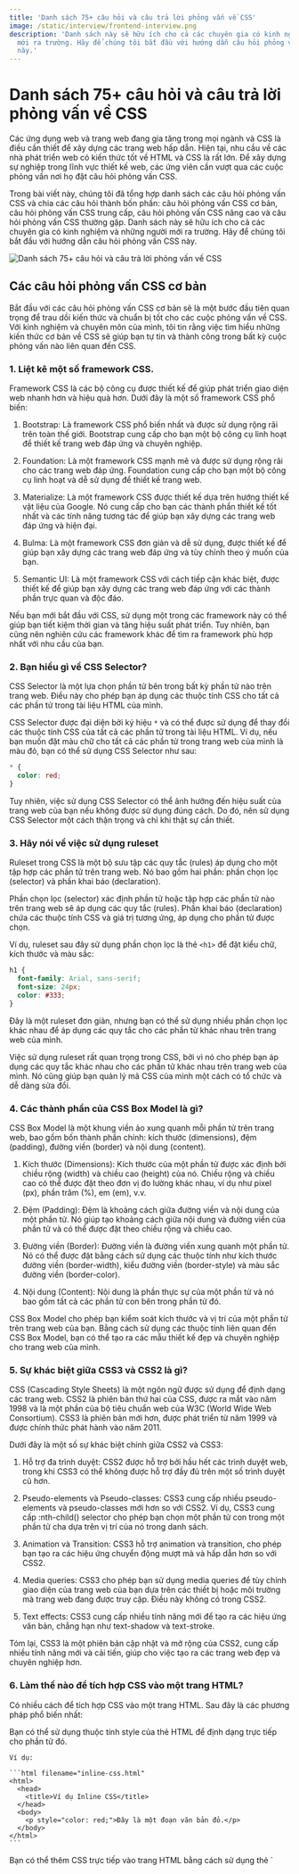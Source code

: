 ```yaml
---
title: 'Danh sách 75+ câu hỏi và câu trả lời phỏng vấn về CSS'
image: /static/interview/frontend-interview.png
description: 'Danh sách này sẽ hữu ích cho cả các chuyên gia có kinh nghiệm và những người
  mới ra trường. Hãy để chúng tôi bắt đầu với hướng dẫn câu hỏi phỏng vấn CSS
  này.'
---
```


# Danh sách 75+ câu hỏi và câu trả lời phỏng vấn về CSS

Các ứng dụng web và trang web đang gia tăng trong mọi ngành và CSS là điều cần
thiết để xây dựng các trang web hấp dẫn. Hiện tại, nhu cầu về các nhà phát triển
web có kiến thức tốt về HTML và CSS là rất lớn. Để xây dựng sự nghiệp trong lĩnh
vực thiết kế web, các ứng viên cần vượt qua các cuộc phỏng vấn nơi họ đặt câu
hỏi phỏng vấn CSS.

Trong bài viết này, chúng tôi đã tổng hợp danh sách các câu hỏi phỏng vấn CSS và
chia các câu hỏi thành bốn phần: câu hỏi phỏng vấn CSS cơ bản, câu hỏi phỏng vấn
CSS trung cấp, câu hỏi phỏng vấn CSS nâng cao và câu hỏi phỏng vấn CSS thường
gặp. Danh sách này sẽ hữu ích cho cả các chuyên gia có kinh nghiệm và những
người mới ra trường. Hãy để chúng tôi bắt đầu với hướng dẫn câu hỏi phỏng vấn
CSS này.

![Danh sách 75+ câu hỏi và câu trả lời phỏng vấn về CSS](/static/interview/frontend-interview.png)

## Các câu hỏi phỏng vấn CSS cơ bản

Bắt đầu với các câu hỏi phỏng vấn CSS cơ bản sẽ là một bước đầu tiên quan trọng
để trau dồi kiến thức và chuẩn bị tốt cho các cuộc phỏng vấn về CSS. Với kinh
nghiệm và chuyên môn của mình, tôi tin rằng việc tìm hiểu những kiến thức cơ bản
về CSS sẽ giúp bạn tự tin và thành công trong bất kỳ cuộc phỏng vấn nào liên
quan đến CSS.

### 1. Liệt kê một số framework CSS.

Framework CSS là các bộ công cụ được thiết kế để giúp phát triển giao diện web
nhanh hơn và hiệu quả hơn. Dưới đây là một số framework CSS phổ biến:

1. Bootstrap: Là framework CSS phổ biến nhất và được sử dụng rộng rãi trên toàn
   thế giới. Bootstrap cung cấp cho bạn một bộ công cụ linh hoạt để thiết kế
   trang web đáp ứng và chuyên nghiệp.

2. Foundation: Là một framework CSS mạnh mẽ và được sử dụng rộng rãi cho các
   trang web đáp ứng. Foundation cung cấp cho bạn một bộ công cụ linh hoạt và dễ
   sử dụng để thiết kế trang web.

3. Materialize: Là một framework CSS được thiết kế dựa trên hướng thiết kế vật
   liệu của Google. Nó cung cấp cho bạn các thành phần thiết kế tốt nhất và các
   tính năng tương tác để giúp bạn xây dựng các trang web đáp ứng và hiện đại.

4. Bulma: Là một framework CSS đơn giản và dễ sử dụng, được thiết kế để giúp bạn
   xây dựng các trang web đáp ứng và tùy chỉnh theo ý muốn của bạn.

5. Semantic UI: Là một framework CSS với cách tiếp cận khác biệt, được thiết kế
   để giúp bạn xây dựng các trang web đáp ứng với các thành phần trực quan và
   độc đáo.

Nếu bạn mới bắt đầu với CSS, sử dụng một trong các framework này có thể giúp bạn
tiết kiệm thời gian và tăng hiệu suất phát triển. Tuy nhiên, bạn cũng nên nghiên
cứu các framework khác để tìm ra framework phù hợp nhất với nhu cầu của bạn.

### 2. Bạn hiểu gì về CSS Selector?

CSS Selector là một lựa chọn phần tử bên trong bất kỳ phần tử nào trên trang
web. Điều này cho phép bạn áp dụng các thuộc tính CSS cho tất cả các phần tử
trong tài liệu HTML của mình.

CSS Selector được đại diện bởi ký hiệu `*` và có thể được sử dụng để thay đổi
các thuộc tính CSS của tất cả các phần tử trong tài liệu HTML. Ví dụ, nếu bạn
muốn đặt màu chữ cho tất cả các phần tử trong trang web của mình là màu đỏ, bạn
có thể sử dụng CSS Selector như sau:

```css filename="style.css"
* {
  color: red;
}
```

Tuy nhiên, việc sử dụng CSS Selector có thể ảnh hưởng đến hiệu suất của trang
web của bạn nếu không được sử dụng đúng cách. Do đó, nên sử dụng CSS Selector
một cách thận trọng và chỉ khi thật sự cần thiết.

### 3. Hãy nói về việc sử dụng ruleset

Ruleset trong CSS là một bộ sưu tập các quy tắc (rules) áp dụng cho một tập hợp
các phần tử trên trang web. Nó bao gồm hai phần: phần chọn lọc (selector) và
phần khai báo (declaration).

Phần chọn lọc (selector) xác định phần tử hoặc tập hợp các phần tử nào trên
trang web sẽ áp dụng các quy tắc (rules). Phần khai báo (declaration) chứa các
thuộc tính CSS và giá trị tương ứng, áp dụng cho phần tử được chọn.

Ví dụ, ruleset sau đây sử dụng phần chọn lọc là thẻ `<h1>` để đặt kiểu chữ, kích
thước và màu sắc:

```css filename="style.css"
h1 {
  font-family: Arial, sans-serif;
  font-size: 24px;
  color: #333;
}
```

Đây là một ruleset đơn giản, nhưng bạn có thể sử dụng nhiều phần chọn lọc khác
nhau để áp dụng các quy tắc cho các phần tử khác nhau trên trang web của mình.

Việc sử dụng ruleset rất quan trọng trong CSS, bởi vì nó cho phép bạn áp dụng
các quy tắc khác nhau cho các phần tử khác nhau trên trang web của mình. Nó cũng
giúp bạn quản lý mã CSS của mình một cách có tổ chức và dễ dàng sửa đổi.

### 4. Các thành phần của CSS Box Model là gì?

CSS Box Model là một khung viền ảo xung quanh mỗi phần tử trên trang web, bao
gồm bốn thành phần chính: kích thước (dimensions), đệm (padding), đường viền
(border) và nội dung (content).

1. Kích thước (Dimensions): Kích thước của một phần tử được xác định bởi chiều
   rộng (width) và chiều cao (height) của nó. Chiều rộng và chiều cao có thể
   được đặt theo đơn vị đo lường khác nhau, ví dụ như pixel (px), phần trăm (%),
   em (em), v.v.

2. Đệm (Padding): Đệm là khoảng cách giữa đường viền và nội dung của một phần
   tử. Nó giúp tạo khoảng cách giữa nội dung và đường viền của phần tử và có thể
   được đặt theo chiều rộng và chiều cao.

3. Đường viền (Border): Đường viền là đường viền xung quanh một phần tử. Nó có
   thể được đặt bằng cách sử dụng các thuộc tính như kích thước đường viền
   (border-width), kiểu đường viền (border-style) và màu sắc đường viền
   (border-color).

4. Nội dung (Content): Nội dung là phần thực sự của một phần tử và nó bao gồm
   tất cả các phần tử con bên trong phần tử đó.

CSS Box Model cho phép bạn kiểm soát kích thước và vị trí của một phần tử trên
trang web của bạn. Bằng cách sử dụng các thuộc tính liên quan đến CSS Box Model,
bạn có thể tạo ra các mẫu thiết kế đẹp và chuyên nghiệp cho trang web của mình.

### 5. Sự khác biệt giữa CSS3 và CSS2 là gì?

CSS (Cascading Style Sheets) là một ngôn ngữ được sử dụng để định dạng các trang
web. CSS2 là phiên bản thứ hai của CSS, được ra mắt vào năm 1998 và là một phần
của bộ tiêu chuẩn web của W3C (World Wide Web Consortium). CSS3 là phiên bản mới
hơn, được phát triển từ năm 1999 và được chính thức phát hành vào năm 2011.

Dưới đây là một số sự khác biệt chính giữa CSS2 và CSS3:

1. Hỗ trợ đa trình duyệt: CSS2 được hỗ trợ bởi hầu hết các trình duyệt web,
   trong khi CSS3 có thể không được hỗ trợ đầy đủ trên một số trình duyệt cũ
   hơn.

2. Pseudo-elements và Pseudo-classes: CSS3 cung cấp nhiều pseudo-elements và
   pseudo-classes mới hơn so với CSS2. Ví dụ, CSS3 cung cấp :nth-child()
   selector cho phép bạn chọn một phần tử con trong một phần tử cha dựa trên vị
   trí của nó trong danh sách.

3. Animation và Transition: CSS3 hỗ trợ animation và transition, cho phép bạn
   tạo ra các hiệu ứng chuyển động mượt mà và hấp dẫn hơn so với CSS2.

4. Media queries: CSS3 cho phép bạn sử dụng media queries để tùy chỉnh giao diện
   của trang web của bạn dựa trên các thiết bị hoặc môi trường mà trang web đang
   được truy cập. Điều này không có trong CSS2.

5. Text effects: CSS3 cung cấp nhiều tính năng mới để tạo ra các hiệu ứng văn
   bản, chẳng hạn như text-shadow và text-stroke.

Tóm lại, CSS3 là một phiên bản cập nhật và mở rộng của CSS2, cung cấp nhiều tính
năng mới và cải tiến, giúp cho việc tạo ra các trang web đẹp và chuyên nghiệp
hơn.

### 6. Làm thế nào để tích hợp CSS vào một trang HTML?

Có nhiều cách để tích hợp CSS vào một trang HTML. Sau đây là các phương pháp phổ
biến nhất:

<AccordionGroup>
  <Accordion icon="FileCode" title="Inline CSS">
    Bạn có thể sử dụng thuộc tính style của thẻ HTML để định dạng trực tiếp cho phần tử đó.

    Ví dụ:

    ```html filename="inline-css.html"
    <html>
      <head>
        <title>Ví dụ Inline CSS</title>
      </head>
      <body>
        <p style="color: red;">Đây là một đoạn văn bản đỏ.</p>
      </body>
    </html>
    ```

  </Accordion>
  <Accordion icon="FileCode" title="Internal CSS">
    Bạn có thể thêm CSS trực tiếp vào trang HTML bằng cách sử dụng thẻ `<style>`.

    Ví dụ:

    ```html filename="internal-css.html"
    <html>
      <head>
        <title>Ví dụ về Internal CSS</title>
        <style>
          p {
            color: red;
          }
        </style>
      </head>
      <body>
        <p>Đây là một đoạn văn bản đỏ.</p>
      </body>
    </html>
    ```

  </Accordion>
  <Accordion icon="FileCode" title="External CSS">
    Bạn có thể tạo một tệp CSS riêng biệt và sau đó tham chiếu đến nó từ trang HTML.

    Ví dụ:

    ```css filename="style.css"
    p {
      color: red;
    }
    ```

    ```html filename="external-css.html"
    <html>
      <head>
        <title>Ví dụ về External CSS</title>
        <link rel="stylesheet" href="style.css" />
      </head>
      <body>
        <p>Đây là một đoạn văn bản đỏ.</p>
      </body>
    </html>
    ```

  </Accordion>
</AccordionGroup>

Chọn cách tích hợp CSS phù hợp tùy thuộc vào từng trường hợp cụ thể và mục đích
sử dụng của trang web. Tuy nhiên, các phương pháp trên đều đảm bảo rằng CSS được
tích hợp vào trang web một cách đúng đắn và dễ dàng bảo trì.

### 7. Giải thích một số ưu điểm của CSS

CSS (Cascading Style Sheets) là một ngôn ngữ định dạng kiểu được sử dụng để định
dạng và trang trí cho các trang web. Dưới đây là một số ưu điểm của CSS:

1. Tách biệt giữa nội dung và kiểu dáng: CSS cho phép tách biệt giữa nội dung và
   kiểu dáng trên trang web. Điều này giúp tăng tính linh hoạt trong việc thay
   đổi kiểu dáng của trang web mà không ảnh hưởng đến nội dung.
2. Tiết kiệm thời gian và chi phí: Với CSS, các kiểu dáng có thể được áp dụng
   cho nhiều trang web khác nhau, giúp tiết kiệm thời gian và chi phí trong việc
   phát triển và bảo trì trang web.
3. Định dạng và trang trí linh hoạt: CSS cung cấp nhiều tính năng định dạng và
   trang trí, cho phép bạn tạo ra các hiệu ứng động, kiểu chữ và định dạng hình
   ảnh đẹp mắt và linh hoạt.
4. Tốc độ tải trang nhanh hơn: Khi sử dụng CSS, các trang web tải nhanh hơn do
   CSS được lưu trữ trong các tệp ngoài và có thể được sử dụng lại, thay vì lưu
   trữ trong các tệp HTML.
5. Tương thích với các thiết bị khác nhau: Với các tính năng đáp ứng, CSS cho
   phép các trang web hiển thị đẹp trên các thiết bị khác nhau, từ máy tính để
   bàn đến điện thoại di động và máy tính bảng.

Trên đây là một số ưu điểm của CSS. Sử dụng CSS để định dạng kiểu trên trang web
giúp tạo ra các trang web đẹp mắt và tối ưu hóa trải nghiệm người dùng.

### 8. RGB stream có nghĩa là gì?

RGB là viết tắt của Red, Green và Blue, ba màu cơ bản được sử dụng để tạo ra hầu
hết các màu trong ảnh số và đồ họa máy tính. Mỗi màu có một giá trị số từ 0 đến
255, tổng hợp các giá trị này tạo thành một "RGB stream". RGB stream thường được
sử dụng trong việc hiển thị hình ảnh trên màn hình và cho các ứng dụng khác như
video và trò chơi điện tử.

RGB stream cho phép chúng ta tạo ra các màu sắc chính xác hơn, tạo ra các hiệu
ứng màu sắc độc đáo và phức tạp hơn. Các ứng dụng của luồng màu RGB bao gồm các
tập tin ảnh số, video, đồ họa web và trò chơi điện tử. Việc hiểu về RGB và cách
nó được sử dụng trong đồ họa máy tính là rất quan trọng trong việc thiết kế đồ
họa và phát triển ứng dụng.

### 9. Mục đích phát triển CSS là gì?

CSS (Cascading Style Sheets) là một ngôn ngữ được sử dụng để thiết kế và định
dạng trang web. Nó được phát triển với mục đích để tách biệt phần nội dung và
định dạng trang web, giúp cho việc quản lý, bảo trì và cập nhật trang web trở
nên dễ dàng hơn.

Trước đó, định dạng trang web được thực hiện thông qua các thuộc tính và thẻ
HTML, điều này làm cho quá trình chỉnh sửa và thay đổi định dạng trang web trở
nên khó khăn. CSS giúp phân tách định dạng trang web ra khỏi phần nội dung, cho
phép nhà thiết kế và nhà phát triển tạo ra các trang web có cấu trúc tốt hơn, dễ
bảo trì và tăng tính tương thích trên các thiết bị khác nhau.

Ngoài ra, CSS còn cung cấp cho người dùng nhiều lợi ích khác như:

- Tăng tốc độ tải trang web bằng cách giảm dung lượng file HTML và cải thiện tốc
  độ tải trang.
- Tăng tính tương thích trên các thiết bị khác nhau và các trình duyệt web khác
  nhau.
- Cho phép tùy chỉnh định dạng trang web một cách linh hoạt hơn và tạo ra các
  hiệu ứng động.

Vì vậy, mục đích phát triển CSS là để cải thiện quá trình thiết kế và định dạng
trang web, tách biệt phần nội dung và định dạng trang web, giúp cho việc quản
lý, bảo trì và cập nhật trang web trở nên dễ dàng hơn và tăng tính tương thích
trên các thiết bị khác nhau.

### 10. Sự khác biệt giữa class và ID là gì?

CSS (Cascading Style Sheets) là ngôn ngữ được sử dụng để thiết kế giao diện cho
các trang web. Trong CSS, có hai thuộc tính chính để xác định các phần tử trên
trang web: class và ID. Tuy hai thuộc tính này đều được sử dụng để tùy chỉnh
giao diện, nhưng chúng có sự khác biệt cơ bản về cách sử dụng và tính năng.

Class là một thuộc tính của HTML cho phép nhóm các phần tử có chung tính năng
hoặc kiểu dáng lại với nhau. Các phần tử có cùng class sẽ được áp dụng các thuộc
tính CSS giống nhau, cho phép chúng có cùng kiểu dáng và tùy chỉnh giao diện
theo ý muốn.

Ví dụ, bạn có thể tạo một class CSS tên là `.highlight` và áp dụng nó cho nhiều
phần tử trên trang web để làm nổi bật chúng. Khi cập nhật thuộc tính CSS của
class này, tất cả các phần tử có cùng class đó sẽ thay đổi kiểu dáng theo.

ID là một thuộc tính khác của HTML được sử dụng để xác định một phần tử duy nhất
trên trang web. Khác với class, chỉ có duy nhất một phần tử trên trang được sử
dụng ID, nên thuộc tính CSS của nó là độc nhất. ID được sử dụng khi bạn muốn tùy
chỉnh kiểu dáng cho một phần tử cụ thể trên trang web.

Ví dụ, bạn có thể tạo một ID CSS tên là `#logo` cho phần tử logo trên trang web
của bạn. Khi cập nhật thuộc tính CSS của ID này, chỉ phần tử logo đó sẽ thay đổi
kiểu dáng, các phần tử khác không bị ảnh hưởng.

Tóm lại, class và ID là hai thuộc tính quan trọng trong CSS để xác định các phần
tử trên trang web. Class được sử dụng để áp dụng các thuộc tính CSS chung cho
một nhóm các phần tử, trong khi ID được sử dụng để tùy chỉnh kiểu dáng cho một
phần tử cụ thể.

## Câu hỏi phỏng vấn CSS trung cấp

Trong phần tiếp theo, chúng ta hãy tìm hiểu một số câu hỏi phỏng vấn CSS ở trình
độ trung cấp!

### 1. Định nghĩa z-index

Khi thực hiện thiết kế trang web, việc xếp chồng các phần tử là điều rất quan
trọng. Khi hai phần tử trong HTML trùng nhau, sử dụng thuộc tính z-index để xác
định thứ tự chồng lên của chúng trên trình duyệt. Thuộc tính z-index cho phép
chỉ định thứ tự xếp chồng của các phần tử trong tài liệu HTML và CSS.

Z-index là một trong những câu hỏi phổ biến nhất trong phỏng vấn CSS. Giá trị
mặc định của z-index là 0, có thể là số âm hoặc dương. Giá trị z-index cao hơn
sẽ chồng lên trên phần tử có chỉ số thấp hơn. Nó có thể có các giá trị sau:

- Tự động (auto): Giá trị mặc định của z-index. Trình duyệt sẽ tự động xác định
  thứ tự xếp chồng các phần tử.
- Số (number): Sử dụng giá trị số cụ thể để xác định thứ tự chồng lên của phần
  tử.
- Ban đầu (initial): Trả về giá trị ban đầu của thuộc tính z-index.
- Kế thừa (inherit): Kế thừa giá trị z-index của phần tử cha.

Ví dụ, giả sử chúng ta có hai phần tử `<div>` chồng lên nhau. Trong HTML, chúng
ta có thể định dạng phần tử bằng cách sử dụng thuộc tính z-index như sau:

Ví dụ:

```html filename="z-index.html"
<html>
  <head>
    <title>Ví dụ về z-index</title>
    <style>
      .box-1 {
        z-index: 1;
      }
      .box-2 {
        z-index: 2;
      }
    </style>
  </head>
  <body>
    <div class="box-1">Đây là phần tử chứa z-index là 1</div>
    <div class="box-2">Đây là phần tử chứa z-index là 2</div>
  </body>
</html>
```

Trong ví dụ trên, phần tử có class box-2 có giá trị z-index lớn hơn phần tử có
class box-1. Khi đó, phần tử box-2 sẽ chồng lên phần tử box-1 trên trình duyệt.
Nếu chúng ta thay đổi giá trị z-index của các phần tử, thứ tự chồng lên của
chúng sẽ thay đổi theo. Ví dụ, nếu chúng ta đổi giá trị z-index của phần tử
box-1 thành 2 và giá trị z-index của phần tử box-2 thành 1, thì phần tử box-1 sẽ
chồng lên phần tử box-2.

### 2. Lợi ích của CSS Sprites là gì?

Sử dụng CSS Sprites giúp việc tải nhiều hình ảnh trở nên dễ dàng hơn. Nó giúp
tránh hiện tượng nhấp nháy khi tải trang web và các tài sản chỉ được tải khi cần
thiết, giúp tăng tốc độ tải trang web.

### 3. Làm thế nào để bạn có thể chọn cùng một kiểu cho h3 và h2?

Bạn có thể chọn nhiều phần tử bằng cách phân tách chúng bằng dấu phẩy:

Ví dụ:

```css filename="heading.css"
h2,
h3 {
  color: red;
}
```

### 4. Liệt kê các loại phương tiện đa phương tiện được cho phép bởi CSS

CSS hỗ trợ nhiều loại phương tiện đa phương tiện khác nhau, bao gồm:

1. Speech: Bao gồm các nội dung dành cho môi trường giọng nói như các trình đọc
   màn hình hoặc thiết bị đọc giọng nói.
2. Audio: Được sử dụng để phát các tập tin âm thanh như bản nhạc hoặc ghi âm.
3. Visual: Chứa các nội dung hình ảnh, video, phông chữ, màu sắc, biểu tượng và
   hình ảnh nền.
4. Tactile Media: Loại phương tiện này cung cấp các trải nghiệm giả lập cho
   người dùng thông qua hệ thống rung hoặc cảm ứng.
5. Continuous or Paged Media: Bao gồm các nội dung liên tục như bản in, trang
   web hoặc phim.
6. Grip Media or Bitmap: Được sử dụng để tạo các ảnh bitmap như hình ảnh nền, đồ
   họa hoặc biểu đồ.
7. Interactive Media: Được sử dụng để tạo ra các nội dung tương tác như các trò
   chơi trực tuyến, biểu mẫu và ứng dụng web.

### 5. Làm thế nào để sử dụng CSS để kiểm soát lặp lại hình ảnh?

Trong CSS, chúng ta có thể kiểm soát việc lặp lại hình ảnh bằng cách sử dụng
thuộc tính background-repeat. Thuộc tính này cho phép chúng ta chọn cách lặp lại
hình ảnh trong phần nền của một phần tử.

Có 4 giá trị background-repeat khác nhau:

1. repeat: lặp lại hình ảnh theo cả chiều ngang và chiều dọc của phần tử.
2. repeat-x: lặp lại hình ảnh chỉ theo chiều ngang của phần tử.
3. repeat-y: lặp lại hình ảnh chỉ theo chiều dọc của phần tử.
4. no-repeat: không lặp lại hình ảnh trong phần tử.

Ví dụ, để lặp lại hình ảnh theo cả chiều ngang và chiều dọc của phần tử, chúng
ta sử dụng mã CSS sau:

```css filename="bg-repeat.css"
body {
  background-image: url('image.png');
  background-repeat: repeat;
}
```

Nếu chúng ta muốn lặp lại hình ảnh theo chiều ngang của phần tử, nhưng không lặp
lại theo chiều dọc, chúng ta sử dụng mã CSS sau:

```css filename="bg-repeat-x.css"
body {
  background-image: url('image.png');
  background-repeat: repeat-x;
}
```

Chúng ta cũng có thể kết hợp các giá trị khác nhau để kiểm soát lặp lại hình ảnh
theo cách tùy chỉnh.

### 6. Hãy cho chúng tôi biết về thuộc tính được sử dụng để điều khiển cuộn ảnh?

Trong CSS, thuộc tính được sử dụng để điều khiển cuộn ảnh (image scroll) là
`background-attachment`. Giá trị của thuộc tính này có thể là `scroll` hoặc
`fixed`.

Giá trị `scroll` sẽ làm cho ảnh cuộn theo nội dung của trang, tức là khi trang
cuộn, ảnh cũng sẽ cuộn theo. Giá trị `fixed` sẽ giữ ảnh ở vị trí cố định trên
trang, không bị cuộn theo khi trang cuộn. Để sử dụng thuộc tính này, bạn có thể
áp dụng như sau:

`background-attachment: scroll;` hoặc `background-attachment: fixed;`

Thông thường, thuộc tính này được sử dụng để tạo các hiệu ứng đẹp và nổi bật cho
trang web, như tạo ra hình nền ảnh động, hiệu ứng Parallax, hay các tiêu đề ảnh
lớn trên trang web.

### 7. Liệt kê một số thuộc tính CSS liên quan đến font.

CSS cung cấp nhiều thuộc tính liên quan đến font để điều chỉnh kiểu chữ, kích
thước, màu sắc, khoảng cách giữa các chữ và kiểu hiển thị.

Dưới đây là một số thuộc tính CSS liên quan đến font:

1. font-family: Đặt font chữ cho một phần tử, như Arial, Times New Roman,
   Verdana, ...
2. font-size: Đặt kích thước của font chữ, có thể là px, em, rem, ...
3. font-weight: Đặt độ đậm của font chữ, có thể là normal, bold, bolder,
   lighter, 100, 200, ..., 900.
4. font-style: Đặt kiểu chữ, có thể là normal, italic, oblique.
5. font-variant: Đặt kiểu chữ hiển thị, có thể là normal hoặc small-caps.
6. line-height: Đặt khoảng cách giữa các dòng chữ.
7. text-align: Đặt vị trí canh lề của văn bản, có thể là left, right, center
   hoặc justify.
8. text-decoration: Đặt kiểu trang trí chữ, có thể là underline, overline,
   line-through, ...
9. text-transform: Đặt kiểu chữ viết hoa hoặc viết thường, có thể là uppercase,
   lowercase, capitalize.
10. letter-spacing: Đặt khoảng cách giữa các chữ cái trong một từ.
11. word-spacing: Đặt khoảng cách giữa các từ trong một câu.
12. text-shadow: Đặt hiệu ứng đổ bóng cho chữ.

### 8. Định nghĩa các bộ chọn ngữ cảnh trong CSS

Bộ chọn ngữ cảnh trong CSS cho phép các nhà phát triển chỉ định các kiểu cho các
phần khác nhau của tài liệu. Kiểu có thể được gán trực tiếp cho các thẻ HTML cụ
thể hoặc tạo các lớp độc lập và gán các thẻ cho chúng.

### 9. Giải thích về responsive web design.

Responsive Design là một phương pháp tạo trang web sử dụng hình ảnh linh hoạt,
bố cục linh hoạt và truy vấn phương tiện CSS. Phương pháp thiết kế này nhằm xây
dựng các trang web có khả năng phát hiện hướng và kích thước màn hình của người
truy cập để thay đổi bố cục tương ứng.

### 10. Hãy nói về đặt tên chung của CSS.

Trong CSS, các lệnh thiết kế được viết dưới dạng giá trị và thuộc tính. CSS bao
gồm một kết thúc hệ thống dấu chấm phẩy. Toàn bộ kiểu được bọc trong dấu ngoặc
nhọn và được đính kèm vào bộ chọn. Điều này tạo ra một bảng kiểu có thể áp dụng
cho trang HTML.

### 11. Những giới hạn của CSS là gì?

1. CSS không đảm bảo sự tương thích với mọi trình duyệt; bạn cần phải cẩn thận
   khi chọn bộ chọn kiểu.
2. Thẻ chọn phần tử cha không có sẵn, do đó bạn không thể chọn thẻ phần tử cha.
3. Một số bộ chọn có thể gây ra các vấn đề chéo trình duyệt do hành vi không
   thân thiện với trình duyệt.
4. Chúng ta không thể yêu cầu trang web thông qua CSS.

### 12. Cách để bao gồm CSS vào trang web?

Bạn có thể bao gồm một tệp stylesheet CSS ngoài bằng cách sử dụng thẻ link vào
trong tệp HTML của bạn. Bạn có thể thêm các kiểu CSS bên trong trang HTML của
bạn và viết nó dưới dạng tệp stylesheet độc lập của CSS. CSS có thể được bao gồm
trực tiếp trong thẻ HTML bằng cách thêm kiểu nội tuyến vào các phần tử HTML. Bạn
có thể nhập một tệp stylesheet ngoài làm tệp CSS mới bằng cách sử dụng quy tắc
`@import`.

### 13. Các loại Selectors khác nhau trong CSS là gì?

Universal Selector, Element type Selector, ID selector, Class selector,
Descendant combinatory, Child Combinator, General Sibling Combinator, Adjacent
sibling combinator, và Attribute selector.

### 14. Preprocessor CSS là gì? Sass, Less và Stylus là gì? Tại sao người ta sử dụng chúng?

CSS preprocessor là một công cụ được sử dụng để nâng cao tính năng cơ bản và cho
phép sử dụng cú pháp logic phức tạp như biến, hàm, mixin và lồng mã trong chính
kịch bản CSS.

1. Sass (Syntactically Awesome Style Sheets) sử dụng phần mở rộng `.sass`. Nó
   được sử dụng cho thụt đầu dòng, nó không sử dụng dấu chấm phẩy hoặc dấu ngoặc
   nhọn.
2. Less (Leener Stylesheets) sử dụng phần mở rộng `.less`. Nó dễ dàng để thêm
   vào bất kỳ dự án JavaScript nào bằng cách sử dụng NPM hoặc tệp `less.js`. Ở
   đây, `@` được sử dụng để định nghĩa các biến.
3. Stylus cung cấp tính linh hoạt tuyệt vời trong việc viết cú pháp. Nó có thể
   sử dụng CSS nguyên bản cũng như việc loại bỏ các dấu ngoặc nhọn, dấu hai chấm
   và dấu chấm phẩy. Không cần sử dụng `@` hoặc `$` để định nghĩa các biến.

Mọi người sử dụng SASS, LESS và Stylus để mở rộng tính năng cơ bản của CSS
nguyên bản.

### 15. VH/VW (viewport height/viewport width) trong CSS là gì?

VH và VW là đơn vị CSS được sử dụng để đo chiều cao và chiều rộng của viewport
tương ứng theo tỷ lệ phần trăm trong kỹ thuật thiết kế đáp ứng. Ví dụ: Nếu chiều
cao của trình duyệt là `1000px`, thì VH là `1/100` chiều cao của viewport đó là
`1000px*(1/100) = 10px`, đó là chiều cao của trình duyệt. Tương tự cho VW (chiều
rộng viewport).

### 16. Sự khác biệt giữa reset CSS và normalize CSS là gì? Chúng khác nhau như thế nào?

Reset CSS được sử dụng để xóa tất cả các kiểu được tích hợp sẵn trong trình
duyệt như lề, đệm và kích thước phông chữ, và có thể đặt lại bằng tất cả các
phần tử. Normalize CSS được sử dụng để làm cho tất cả các kiểu được tích hợp sẵn
trong trình duyệt đồng nhất và sửa lỗi theo các trình duyệt khác nhau.

### 17. Sự khác biệt giữa inline, inline-block và block là gì?

Các phần tử Block là các thẻ `<div>` và `<p>`. Chúng thường bắt đầu trên một
dòng mới và có thể chiếm không gian cho một hàng hoặc chiều rộng đầy đủ.

Các phần tử Inline là các thẻ `<a>`, `<span>`, `<strong>` và `<img>`. Chúng
không bắt đầu trên một dòng mới. Tuy nhiên, chúng xuất hiện trên cùng một dòng
với nội dung và các thẻ bên cạnh.

Các phần tử Inline-block có lề và đệm và đặt giá trị chiều cao và chiều rộng.
Tuy nhiên, chúng tương tự như các phần tử Inline.

### 18. Có quan trọng để kiểm tra trang web trên các trình duyệt khác nhau không?

Có, đó là điều quan trọng nhất hoặc thử nghiệm quan trọng nhất phải làm khi bạn
thiết kế một trang web lần đầu tiên và thực hiện các thay đổi trên trang web.
Kiểm tra trang web của bạn định kỳ trên các trình duyệt khác nhau sẽ giúp bạn
đảm bảo mọi trang web tương thích với các trình duyệt, bởi vì các trình duyệt đã
trải qua nhiều cập nhật.

### 19. Pseudo classes là gì?

Pseudo-classes là loại pseudo-elements không tồn tại trong cây tài liệu bình
thường. Nó cho phép lựa chọn các phần tử thông thường trong các điều kiện nhất
định, đặc biệt là khi ta hover qua liên kết; các thẻ anchor được định danh bởi
các giá trị `:link`, `:visited`, `:hover`, `:active`, `:focus`.

Trong ví dụ này, màu sắc của thẻ `<a>` sẽ được đổi sang màu đỏ khi ta hover qua
nó.

```css filename="anchor.css"
/* mouse over link */
a:hover {
  color: #FFOOFF;
}
```

### 20. Làm thế nào để chỉ định các đơn vị trong CSS? Có những cách khác nhau nào để làm điều này không?

Có chín đơn vị khác nhau trong CSS, tuy nhiên, phổ biến nhất là bốn đơn vị: px,
em, pt và phần trăm (%).

Px (Pixel) được sử dụng để kiểm soát và căn chỉnh chính xác và không ảnh hưởng
tới kế thừa. Để đạt được độ sắc nét, ta có thể sử dụng 1px hoặc bội số của px.
Em được sử dụng để duy trì kích thước tương đối và phông chữ đáp ứng.
`1em = 16px` có cùng kích thước phông chữ. Trong thực tế, ta nên đặt kích thước
phông chữ là `10px`. Pt (point) là đơn vị kích thước cố định được sử dụng trong
in ấn. `1pt = 1/72 inch`. Phần trăm (%) được sử dụng để thiết lập kích thước
phông chữ tương ứng với kích thước phông chữ của thân tài liệu. Do đó, ta cần
thiết lập kích thước phù hợp cho thân tài liệu.

### 21. Margin-top hoặc margin-bottom có tác dụng với các phần tử inline không?

Không, margin-top hoặc margin-bottom không có tác dụng với các phần tử inline.

### 22. Thuộc tính nào được sử dụng để thay đổi kiểu chữ?

Thuộc tính font-family được sử dụng để thay đổi kiểu chữ được áp dụng cho phần
tử trong DOM.

### 23. Sự khác biệt giữa thiết kế thích ứng và thiết kế đáp ứng là gì?

**Thiết kế thích ứng (Adaptive design):**

- Tập trung chính là phát triển trang web với nhiều kích thước bố cục cố định
  khác nhau.
- Cung cấp sự kiểm soát tốt hơn về thiết kế để phát triển sự biến đổi trên các
  màn hình.
- Nó rất tốn thời gian và cần nhiều nỗ lực để xây dựng thiết kế thích ứng
  (adaptive design) tốt nhất có thể vì việc kiểm tra nó sẽ cần phải đi qua nhiều
  tùy chọn liên quan đến thực tế của người dùng cuối.
- Có sáu kích thước màn hình tiêu chuẩn cho các bố cục phù hợp, đó là `320px`,
  `480px`, `760px`, `960px`, `1200px`, `1600px` để thiết kế.

**Thiết kế đáp ứng (Responsive design):**

- Tập trung chính là hiển thị nội dung với không gian trình duyệt.
- Cung cấp ít sự kiểm soát hơn về thiết kế.
- Nó tốn ít thời gian để xây dựng thiết kế và không có vấn đề kích thước màn
  hình bất kể nội dung.
- Nó sử dụng truy vấn phương tiện CSS để thiết kế bố cục màn hình đối với các
  thiết bị cụ thể và thay đổi thuộc tính trên màn hình.

### 24. Làm thế nào các bộ chọn CSS được khớp với các phần tử bởi trình duyệt?

Đầu tiên, trình duyệt sẽ lọc các phần tử trong DOM dựa trên các bộ chọn chính
được duyệt qua cho đến khi tìm được các phần tử cha để xác định sự khớp. Sau đó,
trình duyệt sẽ tìm tất cả các phần tử span có trong DOM và duyệt qua chúng để
kiểm tra xem chúng có khớp với phần tử đoạn p hay không. Cuối cùng, khi trình
duyệt tìm thấy tất cả các phần tử cha khớp, quá trình khớp sẽ dừng lại và màu
đen sẽ được áp dụng vào nội dung.

### 25. Border-box khác gì với content-box?

Border-box bao gồm các thuộc tính như nội dung, đệm và đường viền liên quan đến
chiều cao và chiều rộng. Tuy nhiên, Content-box là thuộc tính giá trị mặc định
được sử dụng cho box-sizing và giúp thêm đường viền và đệm để cung cấp chiều cao
và chiều rộng chính xác cho hộp mà không có thuộc tính đường viền và đệm.

### 26. Làm thế nào để chỉ định độ mờ trong CSS3?

Độ mờ là đo lường độ trong suốt của nội dung. Nó được đo trong phạm vi từ 0
đến 1. Giá trị 1 có nghĩa là nội dung là hoàn toàn không trong suốt. Nó không
được hỗ trợ trên trình duyệt internet. Ngoài ra, độ mờ 60% có thể được áp dụng
trong phần div mà chúng ta cần áp dụng thuộc tính bộ lọc (polyfill) để làm cho
nó hoàn toàn không trong suốt.

### 27. Cascading trong CSS là gì?

Cascading được xác định là quá trình khai báo kiểu dáng và trọng số của nó giúp
trình duyệt chọn các quy tắc kiểu dáng liên quan đến thời gian.

### 28. Khi nào DOM reflow xảy ra?

DOM reflow xảy ra khi bạn chèn, di chuyển, cập nhật, xóa và tạo hiệu ứng cho các
phần tử trong DOM cũng như khi bạn sửa đổi nội dung trên trang và thay đổi kiểu
dáng.

### 29. Các thuộc tính Box Sizing khác nhau là gì?

Content-box, Padding-box và Border-box

### 30. Làm thế nào để căn giữa một div trong một div khác?

Một div trong một div A được căn giữa với sự trợ giúp của thuộc tính căn giữa
div đối với nội dung thông qua kịch bản HTML và CSS cho phần tử trong DOM.

### 31. Hệ thống gird là gì?

Hệ thống gird CSS là một loại hệ thống bố cục mạnh mẽ của hệ thống hai chiều với
các cột và hàng.

### 32. Các cách khác nhau để ẩn phần tử bằng CSS là gì?

`display:none`, `visibility:hidden`, `position:absolute`

### 33. Pseudo-class :root đề cập đến điều gì?

Pseudo-class :root là một phần của CSS selector cấp độ 3. Nó giúp nhắm mục tiêu
đến phần tử cha cấp cao nhất có mặt trong DOM.

### 34. Khả năng truy cập (a11y) là gì?

Khả năng truy cập là để làm cho hệ thống truy cập được một cách dễ dàng, web có
khả năng chuyển văn bản thành giọng nói, phù hợp cho người có khuyết tật về thể
chất, được thiết kế với sự trợ giúp của các phần mềm hoặc kết hợp phần cứng.

### 35. Làm thế nào để khôi phục giá trị mặc định của một thuộc tính?

Từ khóa "initial" được sử dụng để khôi phục giá trị mặc định của một thuộc tính.

### 36. Sự khác biệt giữa CSS Grid Layout và Flexbox là gì?

CSS Grid Layout là một hệ thống hai chiều với các hàng và cột. Nó được sử dụng
cho bố cục kích thước lớn.

Flexbox là một lưới với hệ thống một chiều trong một hàng hoặc một cột. Nó được
sử dụng cho các thành phần của một ứng dụng.

### 37. Calc hoạt động như thế nào?

Calc có thể được sử dụng để chỉ định kết quả của phép toán toán học của hai hoặc
nhiều phần tử. Ví dụ, để chỉ định các phần tử chiều rộng bằng cách cộng hai hoặc
nhiều phần tử, chúng ta có thể viết như sau:

```css filename="calc.css"
.foo {
  width: calc(100px + 50px);
}
```

### 38. Biến tùy chỉnh CSS là gì?

Biến tùy chỉnh CSS được định nghĩa cho biến CSS cũng như biến xếp chồng với giá
trị cụ thể có thể được tái sử dụng.

### 39. Sự khác biệt giữa biến CSS và biến của pre-processor (SASS, LESS, Stylus) là gì?

Biến CSS không cần pre-processor. Nó được kế thừa, truy cập và thao tác trong
JavaScript.

Biến của pre-processor không được kế thừa.

### 40. Ý nghĩa của `* { box-sizing: border-box; }` trong CSS là gì? Những lợi ích của nó là gì?

Box-sizing: border-box được sử dụng để cung cấp kích thước nội bộ cho các phần
tử trong tài liệu bằng cách cung cấp padding và border đối với chiều cao và
chiều rộng của nội dung.

### 41. !important có nghĩa là gì trong CSS?

Kiểu "!important" trong CSS có độ ưu tiên cao nhất. Nó cũng sẽ ghi đè lên thuộc
tính được kế thừa.

### 42. Progressive rendering là gì? Làm thế nào để thực hiện progressive rendering trên trang web? Những lợi ích của nó là gì?

Progressive rendering là quá trình cải thiện hiệu suất của một trang web đối với
thời gian tải để hiển thị nội dung một cách nhanh chóng. Sử dụng lazy loading
của hình ảnh với sự trợ giúp của Intersection Observer API qua viewport.

### 43. Có cần phải tải và phân tích style1.css trước khi có thể tải style2.css không?

Không cần. Tệp CSS sẽ được tải xuống qua trình duyệt để xuất hiện trên trang
HTML.

### 44. Làm thế nào để xác định trình duyệt có hỗ trợ một tính năng cụ thể không?

Thẻ `@support` trong CSS được sử dụng để quét và xác định liệu trình duyệt có hỗ
trợ một tính năng cụ thể hay không.

### 45. Cách hoạt động của vị trí tuyệt đối (Absolute positioning) là gì?

Absolute positioning (định vị tuyệt đối) được sử dụng để đặt phần tử và sau đó
loại bỏ phần tử đó khỏi tài liệu HTML trong quá trình bố cục trang web bình
thường mà không tạo ra bất kỳ khoảng trống nào cho phần tử đó trên trang web.
Phần tử có thể được đặt theo vị trí của phần tử cha được định vị gần nhất; nếu
không tìm thấy phần tử cha được định vị, phần tử sẽ được đặt theo box container
ban đầu. Giá trị được cung cấp cho top, right, left và bottom xác định vị trí
cuối cùng của phần tử.

### 46. Thuộc tính overflow: hidden có hoạt động không?

Thuộc tính `overflow:hidden` được sử dụng để chỉ định việc cắt nội dung. Chúng
ta cần thêm thanh cuộn vào khu vực nội dung khi kích thước của bộ chứa được chỉ
định vượt quá giới hạn nội dung, nơi nội dung được bao quanh. Điều này làm cho
nội dung không hiển thị thông qua việc cắt, cũng như giá trị overflow sẽ được
ẩn.

## Các câu hỏi phỏng vấn CSS nâng cao

CSS là một phần quan trọng của phát triển web và là một kỹ năng cần thiết cho
các lập trình viên front-end. Khi phỏng vấn cho vị trí này, bạn có thể gặp các
câu hỏi phức tạp liên quan đến CSS. Sau đây là một số câu hỏi phỏng vấn CSS nâng
cao mà bạn có thể gặp.

Các câu hỏi này sẽ giúp bạn hiểu rõ hơn về CSS và chuẩn bị tốt hơn cho phỏng vấn
của mình. Hãy luyện tập trả lời các câu hỏi này và cố gắng nắm vững kiến thức
CSS để tự tin hơn trong quá trình phỏng vấn.

### 1. Khi nào bạn nên sử dụng `translate()` thay vì absolute positioning?

Translate là giá trị transform của CSS. Khi thay đổi opacity hoặc transform,
trình duyệt không kích hoạt reflow hoặc repaint. Transform yêu cầu trình duyệt
tạo lớp GPU cho các phần tử, nhưng sử dụng các thuộc tính vị trí tuyệt đối sẽ
thay đổi sử dụng CPU. `translate()` hiệu quả hơn và dẫn đến thời gian vẽ ngắn
hơn. Khi sử dụng `translate()`, phần tử chiếm không gian ban đầu, không giống
như thay đổi vị trí tuyệt đối.

### 2. Đặt tên cho các cách khác nhau để định vị một số khía cạnh trong CSS.

Thuộc tính định vị chỉ định phương pháp định vị. Năm giá trị định vị khác nhau
là cố định (fixed), tĩnh (static), tuyệt đối (absolute), dính (sticky) và tương
đối (relative). Các phần tử được định vị bằng các thuộc tính top, left, right và
bottom. Những thuộc tính này cần được thiết lập trước và chúng hoạt động phụ
thuộc vào giá trị định vị.

### 3. Mixins là gì?

Mixin tương tự như khối mã lệnh hàm trả về một giá trị duy nhất `--mixin` là các
dòng mã Sass trực tiếp biên dịch thành các kiểu CSS. Đồng thời, hàm trả về một
giá trị trở thành giá trị cho một thuộc tính CSS hoặc một cái gì đó có thể được
chuyển cho mixin khác.

### 4. Làm thế nào để tối ưu hóa trang web cho in ấn?

Xác định và điều khiển 'khu vực nội dung' của trang web. Một trang web thường có
phần chân trang, phần đầu trang, thanh bên, thanh điều hướng và khu vực nội dung
chính. Hầu hết công việc được thực hiện bằng cách kiểm soát khu vực nội dung. Do
đó, chinh phục phương tiện in mà không thay đổi tính toàn vẹn của trang web bằng
cách sử dụng ngắt trang, tạo một stylesheet cho in ấn, đặt kích thước trang cho
in ấn và tránh bảng HTML không cần thiết.

### 5. CSS hoạt động dưới nền tảng như thế nào?

Khi trình duyệt hiển thị một tài liệu, nó kết hợp thông tin về kiểu dáng và nội
dung của tài liệu. Tài liệu được xử lý theo hai giai đoạn:

Chuyển đổi HTML và CSS thành mô hình đối tượng tài liệu (DOM).

DOM hiển thị nội dung của trình duyệt.

### 6. Phân biệt giữa sử dụng Selector ID và Selector class.

Selector ID:

```css filename="selector-id.css"
#right {
  text-align: right;
  color: blue;
}
```

Selector class:

```css filename="selector-class.css"
.right {
  text-align: right;
  color: blue;
}
```

### 7. Hãy cho chúng tôi biết về thuộc tính float trong CSS.

Thuộc tính float của CSS định vị một hình ảnh sang phải hoặc sang trái nếu cần
thiết, bao gồm cả văn bản bao quanh nó. Tất cả các thuộc tính của các phần tử
được sử dụng trước đó vẫn không đổi.

### 8. Pseudo-elements là gì?

Pseudo-elements cung cấp hiệu ứng đặc biệt cho một số bộ chọn. CSS được sử dụng
để áp dụng các kiểu trong các đánh dấu HTML. Nếu việc đánh dấu hoặc kiểu bổ sung
không khả thi cho một tài liệu, các pseudo-element giúp đặt thêm các đánh dấu mà
không làm phiền tới tài liệu gốc.

### 9. Sự khác biệt giữa thẻ logic và thẻ vật lý.

Các thẻ logic tập trung chủ yếu vào nội dung và có tuổi đời lớn hơn so với các
thẻ vật lý. Các thẻ logic không được sử dụng nhiều trong việc trình bày và thẩm
mỹ. Trong khi đó, các thẻ vật lý được áp dụng nhiều trong việc trình bày.

### 10. Cách hoạt động của các loại phương tiện trong CSS?

Các thuộc tính phương tiện bao gồm bố cục trang in ấn, giọng nói và màn hình. Ví
dụ về việc sử dụng loại phương tiện in ấn:

```css filename="print.css"
@media print {
  h2 {
    background-color: blue;
  }
}
```

## Các câu hỏi phỏng vấn CSS thường gặp

Trong phần cuối này, chúng ta sẽ xem các câu hỏi phỏng vấn CSS thường được hỏi
nhất trong phỏng vấn!

### 1. Hãy cho chúng tôi biết một số thông tin về CSS3.

CSS3 được chia thành các module và được hỗ trợ bởi hầu hết các trình duyệt.
Nhiều tính năng liên quan đến đồ họa được giới thiệu trong CSS3 như box-shadow,
Border-radius và flexbox. Người dùng có thể tạo nhiều hình ảnh nền chính xác
bằng cách sử dụng các thuộc tính như background-position, background-repeat và
background-image styles.

### 2. Selector CSS được sử dụng như thế nào?

Với Selector CSS, chúng ta có thể chọn nội dung mà chúng ta muốn định dạng để
nối liền giữa tệp HTML và bảng phong cách. Cú pháp Selector CSS là "chọn" các
phần tử HTML được tạo ra trên class, id, type, vv.

### 3. CSS image scripts là gì?

Một nhóm hình ảnh được đặt vào một hình ảnh là một CSS image script. Nó có thể
giảm thời gian tải và hiển thị nhiều hình ảnh trong một trang web duy nhất.

### 4. Giải thích về CSS specificity.

CSS specificity là một thứ hạng hoặc điểm số quyết định việc sử dụng khai báo
kiểu cho một phần tử. ID selector có độ ưu tiên cao, trong khi universal
selector `*` có độ ưu tiên thấp. Bốn danh mục CSS quyết định mức độ ưu tiên của
selector là ID, inline style, phần tử / pseudo-element và lớp và thuộc tính.

### 5. Định nghĩa gradients trong CSS.

Một thuộc tính của CSS cho phép hiển thị sự chuyển đổi mượt mà giữa hai hoặc
nhiều màu đã được chỉ định. Các loại gradients là linear và radial.

### 6. Những thuộc tính của flexbox là gì?

Các thuộc tính của flexbox bao gồm flex-direction, wrap, flow, content,
align-items và content.

### 7. Hãy cho chúng tôi biết về việc sử dụng CSS Box Model.

CSS Box Model là một phần tử HTML dùng để đóng gói thành một khối bao gồm
padding, border, margin và nội dung thực tế. Với box model, chúng ta có thể thêm
viền xung quanh các phần tử và xác định khoảng cách giữa các phần tử.

### 8. Những trạng thái vị trí trong CSS là gì?

Có bốn trạng thái vị trí (position) trong CSS là `position:relative`,
`position:static`, `position:absolute` và `position:fixed`. Trạng thái mặc định
là `position:static`.

### 9. Phân biệt giữa position absolute và position relative trong CSS.

Sự khác biệt chính là `position:relative` được sử dụng cho cùng một thẻ trong
CSS. Nếu chúng ta viết `right:20px`, thì padding sẽ di chuyển 20px sang phải.
Trong khi đó `position:absolute` là tương đối với phần tử cha không phải là
`position:static`, tức là nếu chúng ta viết `right:20px`, kết quả sẽ cách mép
phải của phần tử cha 20px.

### 10. Điểm chung giữa class và ID là gì?

Cả class và ID đều được sử dụng trong HTML để gán giá trị từ CSS. ID được sử
dụng như một phần tử, trong khi class được sử dụng như một khối.
